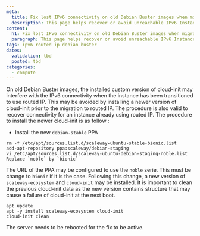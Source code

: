 ```yaml
---
meta:
  title: Fix lost IPv6 connectivity on old Debian Buster images when migrating to routed IP
  description: This page helps recover or avoid unreachable IPv6 Instances after transitioning to routed IP on older Debian Buster images
content:
  h1: Fix lost IPv6 connectivity on old Debian Buster images when migrating to routed IP
  paragraph: This page helps recover or avoid unreachable IPv6 Instances after transitioning to routed IP on older Debian Buster images
tags: ipv6 routed ip debian buster
dates:
  validation: tbd
  posted: tbd
categories:
  - compute
---
```


On old Debian Buster images, the installed custom version of cloud-init may interfere with the IPv6 connectivity when the instance has been transitioned to use routed IP. This may be avoided by installing a newer version of cloud-init prior to the migration to routed IP. The procedure is also valid to recover connectivity for an instance already using routed IP.
The procedure to install the newer cloud-init is as follow :

* Install the new `debian-stable` PPA
```
rm -f /etc/apt/sources.list.d/scaleway-ubuntu-stable-bionic.list
add-apt-repository ppa:scaleway/debian-staging
vi /etc/apt/sources.list.d/scaleway-ubuntu-debian-staging-noble.list
Replace `noble` by `bionic`
```
The URL of the PPA may be configured to use the `noble` serie. This must be change to `bionic` if it is the case. Following this change, a new version of `scaleway-ecosystem` and `cloud-init` may be installed. It is important to clean the previous cloud-init data as the new version contains structure that may cause a failure of cloud-init at the next boot.
```
apt update
apt -y install scaleway-ecosystem cloud-init
cloud-init clean
```
The server needs to be rebooted for the fix to be active.
